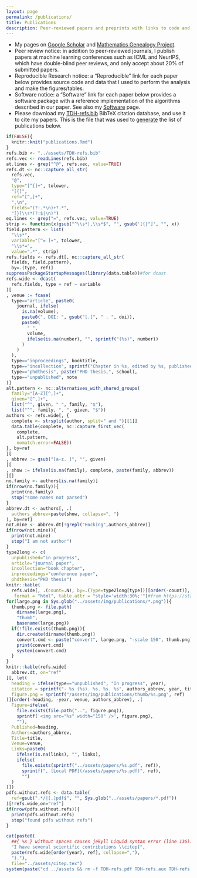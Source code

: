 ```yaml
---
layout: page
permalink: /publications/
title: Publications
description: Peer-reviewed papers and preprints with links to code and data
---
```


- My pages on
  [Google Scholar](https://scholar.google.ca/citations?user=c83d8tgAAAAJ)
  and
  [Mathematics Genealogy Project](https://www.genealogy.math.ndsu.nodak.edu/id.php?id=224469).
- Peer review notice: in addition to peer-reviewed journals, I publish
  papers at machine learning conferences such as ICML and NeurIPS, which
  have double-blind peer reviews, and only accept about 20% of
  submitted papers.
- Reproducible Research notice: a "Reproducible" link for each paper below
  provides source code and data that I used to perform the analysis and make
  the figures/tables.
- Software notice: a "Software" link for each paper below provides a software
  package with a reference implementation of the algorithms described
  in our paper. See also my [Software](https://tdhock.github.io/software/) page.
- Please download my [TDH-refs.bib](/assets/TDH-refs.bib) BibTeX
  citation database, and use it to cite my papers. This is the file
  that was used to
  [generate](https://tdhock.github.io/blog/2024/auto-pubs-page/) the
  list of publications below.

```r
if(FALSE){
  knitr::knit("publications.Rmd")
}
refs.bib <- "../assets/TDH-refs.bib"
refs.vec <- readLines(refs.bib)
at.lines <- grep("^@", refs.vec, value=TRUE)
refs.dt <- nc::capture_all_str(
  refs.vec,
  "@",
  type="[^{]+", tolower,
  "[{]",
  ref="[^,]+",
  ",\n",
  fields="(?:.*\n)+?.*",
  "[}]\\s*(?:$|\n)")
eq.lines <- grep("=", refs.vec, value=TRUE)
strip <- function(x)gsub("^\\s*|,\\s*$", "", gsub('[{}"]', "", x))
field.pattern <- list(
  "\\s*",
  variable="[^= ]+", tolower,
  "\\s*=",
  value=".*", strip)  
refs.fields <- refs.dt[, nc::capture_all_str(
  fields, field.pattern),
  by=.(type, ref)]
suppressPackageStartupMessages(library(data.table))#for dcast
refs.wide <- dcast(
  refs.fields, type + ref ~ variable
)[
, venue := fcase(
  type=="article", paste0(
    journal, ifelse(
      is.na(volume),
      paste0(", DOI: ", gsub("[.]", " . ", doi)),
      paste0(
        " ",
        volume,
        ifelse(is.na(number), "", sprintf("(%s)", number))
      )
    )
  ),
  type=="inproceedings", booktitle,
  type=="incollection", sprintf("Chapter in %s, edited by %s, published by %s", booktitle, editor, publisher),
  type=="phdthesis", paste("PHD thesis,", school),
  type=="unpublished", note
)]
alt.pattern <- nc::alternatives_with_shared_groups(
  family="[A-Z][^,]+",
  given="[^,]+",
  list("^", given, " ", family, "$"),
  list("^", family, ", ", given, "$"))
authors <- refs.wide[, {
  complete <- strsplit(author, split=" and ")[[1]]
  data.table(complete, nc::capture_first_vec(
    complete,
    alt.pattern,
    nomatch.error=FALSE))
}, by=ref
][
, abbrev := gsub("[a-z. ]", "", given)
][
, show := ifelse(is.na(family), complete, paste(family, abbrev))
][]
no.family <- authors[is.na(family)]
if(nrow(no.family)){
  print(no.family)
  stop("some names not parsed")
}
abbrev.dt <- authors[, .(
  authors_abbrev=paste(show, collapse=", ")
), by=ref]
not.mine <- abbrev.dt[!grepl("Hocking",authors_abbrev)]
if(nrow(not.mine)){
  print(not.mine)
  stop("I am not author")
}
type2long <- c(
  unpublished="in progress",
  article="journal paper",
  incollection="book chapter",
  inproceedings="conference paper",
  phdthesis="PHD thesis")
knitr::kable(
  refs.wide[, .(count=.N), by=.(Type=type2long[type])][order(-count)],
   format = "html", table.attr = "style='width:30%;'")#from https://stackoverflow.com/questions/41900335/adjusting-width-of-tables-made-with-kable-in-rmarkdown-documents
for(large.png in Sys.glob("../assets/img/publications/*.png")){
  thumb.png <- file.path(
    dirname(large.png),
    "thumb",
    basename(large.png))
  if(!file.exists(thumb.png)){
    dir.create(dirname(thumb.png))
    convert.cmd <- paste("convert", large.png, "-scale 150", thumb.png)
    print(convert.cmd)
    system(convert.cmd)
  }
}
knitr::kable(refs.wide[
  abbrev.dt, on="ref"
][, let(
  heading = ifelse(type=="unpublished", "In progress", year),
  citation = sprintf("- %s (%s). %s. %s. %s", authors_abbrev, year, title, venue, links),
  figure.png = sprintf("/assets/img/publications/thumb/%s.png", ref)
)][order(-heading, -year, venue, authors_abbrev), .(
  Figure=ifelse(
    file.exists(file.path("..", figure.png)),
    sprintf('<img src="%s" width="150" />', figure.png),
    ""),
  Published=heading,
  Authors=authors_abbrev,
  Title=title,
  Venue=venue,
  Links=paste0(
    ifelse(is.na(links), "", links),
    ifelse(
      file.exists(sprintf("../assets/papers/%s.pdf", ref)),
      sprintf(", [Local PDF](/assets/papers/%s.pdf)", ref),
      "")
  )
)])
pdfs.without.refs <- data.table(
  ref=gsub(".*/|[.]pdf$", "", Sys.glob("../assets/papers/*.pdf"))
)[!refs.wide,on="ref"]
if(nrow(pdfs.without.refs)){
  print(pdfs.without.refs)
  stop("found pdfs without refs")
}
```

```r
cat(paste0(
  ##{ %s } without spaces causes jekyll Liquid syntax error (line 136): Tag '{ %' was not properly terminated with regexp: /\%\}/ in _pages/publications.Rmd and with spaces causes latex/bibtex to error, so we use paste0 instead of sprintf.
  "I have several scientific contributions \\citep{",
  paste(refs.wide[order(year), ref], collapse=","),
  "}."),
  file="../assets/citep.tex")
system(paste("cd ../assets && rm -f TDH-refs.pdf TDH-refs.aux TDH-refs.bbl && pdflatex TDH-refs && bibtex TDH-refs && pdflatex TDH-refs && pdflatex TDH-refs && evince TDH-refs.pdf &"))
```
